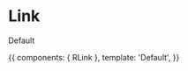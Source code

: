 

<Meta title="Link" component={RLink} />

# Link

<ArgsTable of={RLink} />

Default

<Canvas>
  <Story name="Index">
    {{
      components: { RLink },
      template: '<r-app><r-link>Default</r-link></r-app>',
    }}
  </Story>
</Canvas>
